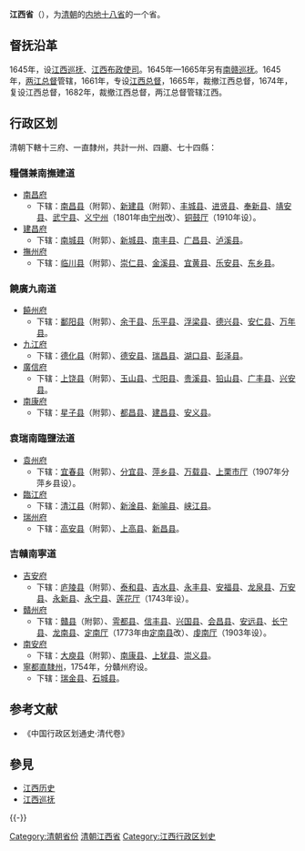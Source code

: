 {{Infobox Former Subdivision
|native_name = 
|conventional_long_name = 江西省
|common_name = 赣
|subdivision = [[清朝行政区划|省]]
|nation = {{QING}}
|year_start = 1645年
|event_start = 
|date_start = 
|year_end = 1911年
|event_end = 
|date_end = 
|p1 = 江西承宣布政使司
|flag_p1 = 
|s1 = 江西省 (中华民国)
|flag_s1 = Flag of the Republic of China 1912-1928.svg
|image_flag = 
|image_coat = 
|image_map = Qing Dynasty Jiangxi map 1911.svg
|image_map_caption = 1911年
|capital = [[南昌府|南昌府]]
|common_languages       = 
|stat_year1             = 
|stat_area1             = 
|stat_pop1              = 
|today = {{flag|China}}[[江西省|江西省]]
}}
{{Contains Manchu text}}
'''江西省'''（{{lang-mnc|ᡤᡳᠶᠠᠩᠰᡳ <br>ᡤᠣᠯᠣ|v=giyangsi golo}}），为[[清朝|清朝]]的[[内地十八省|内地十八省]]的一个省。
==督抚沿革==
1645年，设[[江西巡抚|江西巡抚]]、[[江西布政使司|江西布政使司]]。1645年—1665年另有[[南赣巡抚|南赣巡抚]]。1645年，[[两江总督|两江总督]]管辖，1661年，专设[[江西总督|江西总督]]，1665年，裁撤江西总督，1674年，复设江西总督，1682年，裁撤江西总督，两江总督管辖江西。
==行政区划==
清朝下轄十三府、一直隸州，共計一州、四廳、七十四縣：
===糧儲兼南撫建道===
*[[南昌府|南昌府]]
**下辖：[[南昌县|南昌县]]（附郭）、[[新建县|新建县]]（附郭）、[[丰城县|丰城县]]、[[进贤县|进贤县]]、[[奉新县|奉新县]]、[[靖安县|靖安县]]、[[武宁县|武宁县]]、[[义宁州|义宁州]]（1801年由[[宁州|宁州]]改）、[[铜鼓厅|铜鼓厅]]（1910年设）。
*[[建昌府|建昌府]]
**下辖：[[南城县|南城县]]（附郭）、[[新城县|新城县]]、[[南丰县|南丰县]]、[[广昌县|广昌县]]、[[泸溪县|泸溪县]]。
*[[撫州府|撫州府]]
**下辖：[[临川县|临川县]]（附郭）、[[崇仁县|崇仁县]]、[[金溪县|金溪县]]、[[宜黄县|宜黄县]]、[[乐安县|乐安县]]、[[东乡县|东乡县]]。

===饒廣九南道===
*[[饒州府|饒州府]]
**下辖：[[鄱阳县|鄱阳县]]（附郭）、[[余干县|余干县]]、[[乐平县|乐平县]]、[[浮梁县|浮梁县]]、[[德兴县|德兴县]]、[[安仁县|安仁县]]、[[万年县|万年县]]。
*[[九江府|九江府]]
**下辖：[[德化县|德化县]]（附郭）、[[德安县|德安县]]、[[瑞昌县|瑞昌县]]、[[湖口县|湖口县]]、[[彭泽县|彭泽县]]。
*[[廣信府|廣信府]]
**下辖：[[上饶县|上饶县]]（附郭）、[[玉山县|玉山县]]、[[弋阳县|弋阳县]]、[[贵溪县|贵溪县]]、[[铅山县|铅山县]]、[[广丰县|广丰县]]、[[兴安县|兴安县]]。
*[[南康府|南康府]]
**下辖：[[星子县|星子县]]（附郭）、[[都昌县|都昌县]]、[[建昌县|建昌县]]、[[安义县|安义县]]。

===袁瑞南臨鹽法道===
*[[袁州府|袁州府]]
**下辖：[[宜春县|宜春县]]（附郭）、[[分宜县|分宜县]]、[[萍乡县|萍乡县]]、[[万载县|万载县]]、[[上栗县|上栗市厅]]（1907年分萍乡县设）。
*[[臨江府|臨江府]]
**下辖：[[清江县|清江县]]（附郭）、[[新淦县|新淦县]]、[[新喻县|新喻县]]、[[峡江县|峡江县]]。
*[[瑞州府|瑞州府]]
**下辖：[[高安县|高安县]]（附郭）、[[上高县|上高县]]、[[新昌县|新昌县]]。

===吉贛南寧道===
*[[吉安府|吉安府]]
**下辖：[[庐陵县|庐陵县]]（附郭）、[[泰和县|泰和县]]、[[吉水县|吉水县]]、[[永丰县|永丰县]]、[[安福县|安福县]]、[[龙泉县|龙泉县]]、[[万安县|万安县]]、[[永新县|永新县]]、[[永宁县|永宁县]]、[[莲花厅|莲花厅]]（1743年设）。
*[[贛州府|贛州府]]
**下辖：[[贛县|贛县]]（附郭）、[[雩都县|雩都县]]、[[信丰县|信丰县]]、[[兴国县|兴国县]]、[[会昌县|会昌县]]、[[安远县|安远县]]、[[长宁县|长宁县]]、[[龙南县|龙南县]]、[[定南县|定南厅]]（1773年由[[定南县|定南县]]改）、[[虔南厅|虔南厅]]（1903年设）。
*[[南安府|南安府]]
**下辖：[[大庾县|大庾县]]（附郭）、[[南康县|南康县]]、[[上犹县|上犹县]]、[[崇义县|崇义县]]。
*[[寧都直隸州|寧都直隸州]]，1754年，分贛州府设。
**下辖：[[瑞金县|瑞金县]]、[[石城县|石城县]]。
== 参考文献  ==
{{Reflist}}
*《中国行政区划通史·清代卷》
== 參見 ==
{{Portal|江西}}
* [[江西历史|江西历史]]
* [[江西巡抚|江西巡抚]]

{{-}}
{{s-start}}
{{s-before|[[明朝|大明]][[江西等处承宣布政使司|江西等处承宣布政使司]]}}
{{s-title|{{QING}}江西省}}
{{s-after|{{ROC-1912}}[[江西省_(中華民國)|江西省]]}}
{{s-end}}
{{清朝行政区划|nocat}}
{{清朝江西省行政區劃|nocat}}

[[Category:清朝省份|Category:清朝省份]]
[[Category:清朝江西省|]]
[[Category:江西行政区划史|Category:江西行政区划史]]